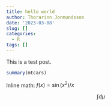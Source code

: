 ```yaml
---
title: hello world
author: Thorarinn Jonmundsson
date: '2023-03-08'
slug: []
categories:
  - R
tags: []
---
```


This is a test post.

```r
summary(mtcars)
```

Inline math: $f(x) = \sin(x^2)/x$

$$
\int d\mu
$$